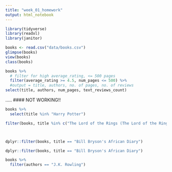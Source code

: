 ```yaml
---
title: "week_01_homework"
output: html_notebook
---
```




```r
library(tidyverse)
library(readxl)
library(janitor)
```

```r
books <- read.csv("data/books.csv")
glimpse(books)
view(books)
class(books)
```

```r

books %>% 
  # filter for high average_rating, <= 500 pages
  filter(average_rating >= 4.5, num_pages <= 500) %>% 
  #output = title, authors, no. of pages, no. of reviews
select(title, authors, num_pages, text_reviews_count)
```

.....
#### NOT WORKING!!

```r
books %>% 
  select(title %in% "Harry Potter")
```


```r
filter(books, title %in% c("The Lord of the Rings (The Lord of the Rings  #1-3)","In a Sunburned Country"))



dplyr::filter(books, title == "Bill Bryson's African Diary")
```
```r

dplyr::filter(books, title == "Bill Bryson's African Diary")
```
  
  
  
```r
books %>% 
  filter(authors == "J.K. Rowling")
```
  
  
